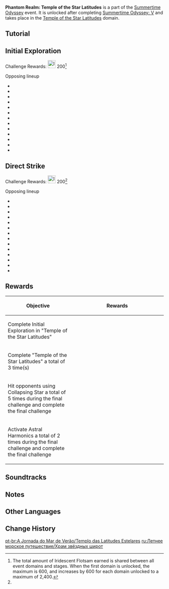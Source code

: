 {{Event Tabs
|subpage1=Surfpiercer
|subpage2=Misty Hills, Foggy Vales
|subpage3=The Islands' Stirring Strings
|subpage4=Immernachtreich Keep
|subpage5=Temple of the Star Latitudes
}}
{{Event
|name              = Phantom Realm: Temple of the Star Latitudes
|image             = Phantom Realm Temple of the Star Latitudes.png
|type              = In-Game
|group             = Sub
|time_known        = yes
|time_start        = 2022-07-19 04:00:00
|time_end          = 2022-08-24 05:59:59
|time_end_offset   = GMT+8
}}
'''Phantom Realm: Temple of the Star Latitudes''' is a part of the [[Summertime Odyssey]] event. It is unlocked after completing [[Summertime Odyssey: V]] and takes place in the [[Temple of the Star Latitudes]] domain.

==Tutorial==
{{Tutorial
|image1 = Tutorial Temple of the Star Latitudes 1.png
|text1  = The temple dome in "Temple of the Star Latitudes" will display key astrological signs. Each of these stars corresponds to one of the mechanisms on the ground in the temple. Find the brightest star and activate the mechanism that corresponds to it, and you will perhaps be able to solve the puzzle.
|image2 = Tutorial Temple of the Star Latitudes 2.png
|text2  = During combat, activating the mechanism that corresponds to the bright star(s) will activate Astral Harmonics, which will randomly provide a buff:<br>Subduing Star: Imprisons all opponents currently on the field and increases the DMG they take by 35% for 8s.<br>Collapsing Star: When a character collides with an opponent, the latter will immediately be defeated. Lasts 6s.<br>Tidal Star: Applies Hydro to all characters and opponents currently on the field. All Frozen opponents will take 50% more DMG for 8s.
}}
<!--
==Notes==
-->
==Initial Exploration==
Challenge Rewards: [[File:Item Iridescent Flotsam.png|25px]] 200<ref group="Note" name="stagerewards">The total amount of Iridescent Flotsam earned is shared between all event domains and stages. When the first domain is unlocked, the maximum is 600, and increases by 600 for each domain unlocked to a maximum of 2,400.</ref>

;Opposing lineup
* {{Enemy|Large Pyro Slime}}
* {{Enemy|Wooden Shield Hilichurl Guard}}
* {{Enemy|Pyro Hilichurl Shooter}}
* {{Enemy|Hilichurl Grenadier}}
* {{Enemy|Hilichurl Berserker}}
* {{Enemy|Electro Hilichurl Shooter}}
* {{Enemy|Rock Shield Hilichurl Guard}}
* {{Enemy|Wooden Shieldwall Mitachurl}}
* {{Enemy|Blazing Axe Mitachurl}}
* {{Enemy|Hydro Samachurl}}
* {{Enemy|Anemo Samachurl}}
* {{Enemy|Electro Samachurl}}
* {{Enemy|Pyro Abyss Mage}}

==Direct Strike==
Challenge Rewards: [[File:Item Iridescent Flotsam.png|25px]] 200<ref group="Note" name="stagerewards" />
<!--
''NOTE: This stage may be completed in co-op''
-->
;Opposing lineup
* {{Enemy|Large Pyro Slime}}
* {{Enemy|Pyro Hilichurl Shooter}}
* {{Enemy|Hilichurl Berserker}}
* {{Enemy|Wooden Shield Hilichurl Guard}}
* {{Enemy|Hilichurl Grenadier}}
* {{Enemy|Rock Shield Hilichurl Guard}}
* {{Enemy|Anemo Samachurl}}
* {{Enemy|Hydro Samachurl}}
* {{Enemy|Electro Samachurl}}
* {{Enemy|Geo Samachurl}}
* {{Enemy|Dendro Samachurl}}
* {{Enemy|Wooden Shieldwall Mitachurl}}
* {{Enemy|Blazing Axe Mitachurl}}
* {{Enemy|Pyro Abyss Mage}}

==Rewards==
{| class="article-table"
! Objective
! style="width: 280px;" | Rewards
|-
|Complete Initial Exploration in "Temple of the Star Latitudes"
|{{Card|Primogem|30}}{{Card|Mora|20,000}}{{Card|Hero's Wit|2}}
|-
|Complete "Temple of the Star Latitudes" a total of 3 time(s)
|{{Card|Primogem|30}}{{Card|Mora|20,000}}{{Card|Hero's Wit|2}}
|-
|Hit opponents using Collapsing Star a total of 5 times during the final challenge and complete the final challenge
|{{Card|Mora|20,000}}{{Card|Mystic Enhancement Ore|4}}
|-
|Activate Astral Harmonics a total of 2 times during the final challenge and complete the final challenge
|{{Card|Mora|20,000}}{{Card|Mystic Enhancement Ore|4}}
|}

==Soundtracks==
{{Soundtracks by Category Table|type=eventgameplay}}

==Notes==
{{Reflist|note=1}}

==Other Languages==
{{Other Languages|Transclude=Temple of the Star Latitudes}}

==Change History==
{{Change History|2.8}}

[[pt-br:A Jornada do Mar de Verão/Templo das Latitudes Estelares]]
[[ru:Летнее морское путешествие/Храм звёздных широт]]